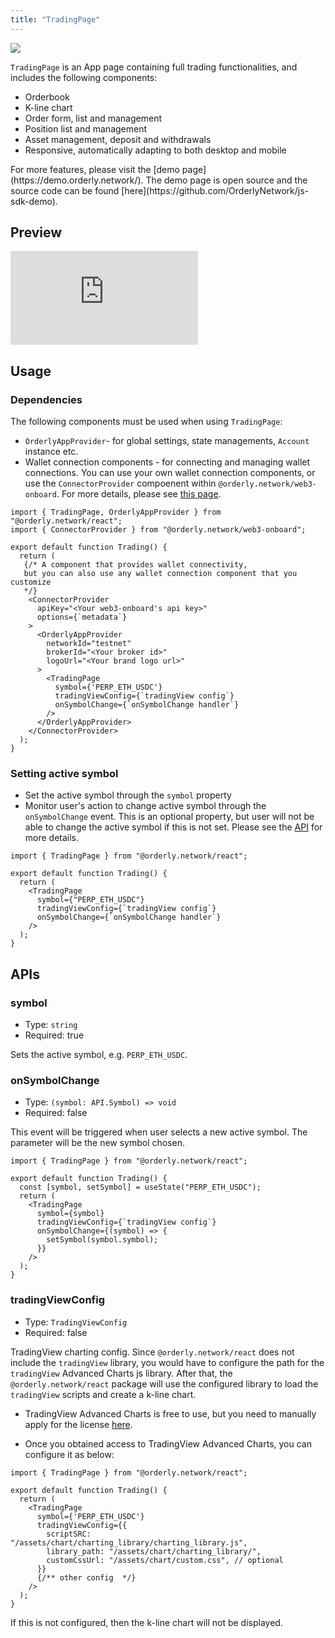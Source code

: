 ```yaml
---
title: "TradingPage"
---
```


![](/sdks/react/images/trading-page.webp)

`TradingPage` is an App page containing full trading functionalities, and includes the following components:

- Orderbook
- K-line chart
- Order form, list and management
- Position list and management
- Asset management, deposit and withdrawals
- Responsive, automatically adapting to both desktop and mobile

<Info>
  For more features, please visit the [demo page](https://demo.orderly.network/). The demo page is
  open source and the source code can be found
  [here](https://github.com/OrderlyNetwork/js-sdk-demo).
</Info>

## Preview

<iframe
  class="preview"
  src="https://storybook.orderly.network/iframe.html?globals=theme:orderly&args=&id=package-trading-tradingpage--default&viewMode=story"
  title="Trading Page"
  frameborder="0"
  allowfullscreen
></iframe>

## Usage

### Dependencies

The following components must be used when using `TradingPage`:

- `OrderlyAppProvider`- for global settings, state managements, `Account` instance etc.
- Wallet connection components - for connecting and managing wallet connections. You can use your own wallet connection components, or use the `ConnectorProvider` compoenent within `@orderly.network/web3-onboard`. For more details, please see [this page](/sdks/react/wallet).

```tsx
import { TradingPage, OrderlyAppProvider } from "@orderly.network/react";
import { ConnectorProvider } from "@orderly.network/web3-onboard";

export default function Trading() {
  return (
   {/* A component that provides wallet connectivity,
   but you can also use any wallet connection component that you customize
   */}
    <ConnectorProvider
      apiKey="<Your web3-onboard's api key>"
      options={`metadata`}
    >
      <OrderlyAppProvider
        networkId="testnet"
        brokerId="<Your broker id>"
        logoUrl="<Your brand logo url>"
      >
        <TradingPage
          symbol={'PERP_ETH_USDC'}
          tradingViewConfig={`tradingView config`}
          onSymbolChange={`onSymbolChange handler`}
        />
      </OrderlyAppProvider>
    </ConnectorProvider>
  );
}
```

### Setting active symbol

- Set the active symbol through the `symbol` property
- Monitor user's action to change active symbol through the `onSymbolChange` event. This is an optional property, but user will not be able to change the active symbol if this is not set. Please see the [API](#onsymbolchange) for more details.

```tsx
import { TradingPage } from "@orderly.network/react";

export default function Trading() {
  return (
    <TradingPage
      symbol={"PERP_ETH_USDC"}
      tradingViewConfig={`tradingView config`}
      onSymbolChange={`onSymbolChange handler`}
    />
  );
}
```

## APIs

### symbol

- Type: `string`
- Required: true

Sets the active symbol, e.g. `PERP_ETH_USDC`.

### onSymbolChange

- Type: `(symbol: API.Symbol) => void`
- Required: false

This event will be triggered when user selects a new active symbol. The parameter will be the new symbol chosen.

```tsx
import { TradingPage } from "@orderly.network/react";

export default function Trading() {
  const [symbol, setSymbol] = useState("PERP_ETH_USDC");
  return (
    <TradingPage
      symbol={symbol}
      tradingViewConfig={`tradingView config`}
      onSymbolChange={(symbol) => {
        setSymbol(symbol.symbol);
      }}
    />
  );
}
```

### tradingViewConfig

- Type: `TradingViewConfig`
- Required: false

TradingView charting config. Since `@orderly.network/react` does not include the `tradingView` library, you would have to configure the path for the `tradingView` Advanced Charts js library. After that, the `@orderly.network/react` package will use the configured library to load the `tradingView` scripts and create a k-line chart.

- TradingView Advanced Charts is free to use, but you need to manually apply for the license [here](https://www.tradingview.com/advanced-charts/).

- Once you obtained access to TradingView Advanced Charts, you can configure it as below:

```tsx
import { TradingPage } from "@orderly.network/react";

export default function Trading() {
  return (
    <TradingPage
      symbol={'PERP_ETH_USDC'}
      tradingViewConfig={{
        scriptSRC: "/assets/chart/charting_library/charting_library.js",
        library_path: "/assets/chart/charting_library/",
        customCssUrl: "/assets/chart/custom.css", // optional
      }}
      {/** other config  */}
    />
  );
}
```

<Warning>If this is not configured, then the k-line chart will not be displayed.</Warning>
